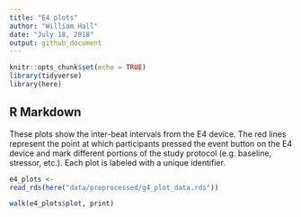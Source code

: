 ```yaml
---
title: "E4 plots"
author: "William Hall"
date: "July 18, 2018"
output: github_document
---
```


```r
knitr::opts_chunk$set(echo = TRUE)
library(tidyverse)
library(here)
```

## R Markdown

These plots show the inter-beat intervals from the E4 device. The red lines represent the point at which participants pressed the event button on the E4 device and mark different portions of the study protocol (e.g. baseline, stressor, etc.). Each plot is labeled with a unique identifier.  


```r
e4_plots <- 
read_rds(here("data/preprocessed/g4_plot_data.rds"))

walk(e4_plots$plot, print)

```

